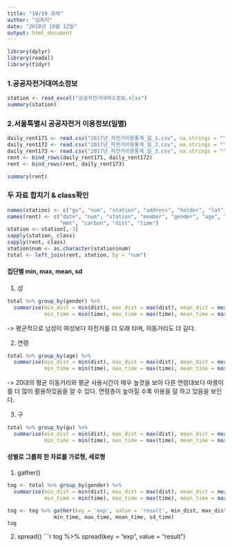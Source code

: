 ---
title: "10/19 과제"
author: "김희지"
date: "2018년 10월 12일"
output: html_document
---

```{r}
library(dplyr)
library(readxl)
library(tidyr)
```


### 1.공공자전거대여소정보
```{r}
station <- read_excel("공공자전거대여소정보.xlsx")
summary(station)

```

### 2.서울특별시 공공자전거 이용정보(일별)
```{r}
daily_rent171 <- read.csv("2017년_자전거이용통계_일_1.csv", na.strings = "")
daily_rent172 <- read.csv("2017년_자전거이용통계_일_2.csv", na.strings = "")
daily_rent173 <- read.csv("2017년_자전거이용통계_일_3.csv", na.strings = "")
rent <- bind_rows(daily_rent171, daily_rent172)
rent <- bind_rows(rent, daily_rent173)

summary(rent)
```

### 두 자료 합치기 & class확인
```{r}
names(station) <- c("gu", "num", "station", "address", "holder", "lat", "long")
names(rent) <- c("date", "num", "station", "member", "gender", "age", "use",
                 "mmt", "carbon", "dist", "time")
station <- station[,-3]
sapply(station, class)
sapply(rent, class)
station$num <- as.character(station$num)
total <- left_join(rent, station, by = "num")
```

#### 집단별 min, max, mean, sd
(1) 성  
```{r}
total %>% group_by(gender) %>% 
  summarise(min_dist = min(dist), max_dist = max(dist), mean_dist = mean(dist), sd_dist = sd(dist),
            min_time = min(time), max_time = max(time), mean_time = max(time), sd_time = sd(time))   #성별로 그룹
```
-> 평균적으로 남성이 여성보다 자전거를 더 오래 타며, 이동거리도 더 길다.   

(2) 연령  
```{r}
total %>% group_by(age) %>%
  summarise(min_dist = min(dist), max_dist = max(dist), mean_dist = mean(dist), sd_dist = sd(dist),
            min_time = min(time), max_time = max(time), mean_time = max(time), sd_time = sd(time))   #연령대로 그룹
```
-> 20대의 평균 이동거리와 평균 사용시간이 매우 높것을 보아 다른 연령대보다 따릉이를 더 많이 활용하있음을 알 수 있다. 연령층이 높아질 수록 이용을 덜 하고 있음을 보인다.  
  
(3) 구
```{r}
total %>% group_by(gu) %>%
  summarise(min_dist = min(dist), max_dist = max(dist), mean_dist = mean(dist), sd_dist = sd(dist),
            min_time = min(time), max_time = max(time), mean_time = max(time), sd_time = sd(time))   #구로 그룹

```

#### 성별로 그룹화 한 자료를 가로형, 세로형
(1) gather()
```{r}
tog <- total %>% group_by(gender) %>%
  summarise(min_dist = min(dist), max_dist = max(dist), mean_dist = mean(dist), sd_dist = sd(dist),
            min_time = min(time), max_time = max(time), mean_time = max(time), sd_time = sd(time)) 

tog <- tog %>% gather(key = 'exp', value = 'result', min_dist, max_dist, mean_dist, sd_dist,
               min_time, max_time, mean_time, sd_time) 
tog
```
(2) spread()
```{r}
tog %>% spread(key = "exp", value = "result")
